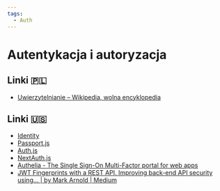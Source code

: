 ```yaml
---
tags:
  - Auth
---
```


# Autentykacja i autoryzacja

## Linki 🇵🇱

- [Uwierzytelnianie – Wikipedia, wolna encyklopedia](https://pl.wikipedia.org/wiki/Uwierzytelnianie)

## Linki 🇺🇸

- [Identity](https://web.dev/identity/)
- [Passport.js](https://www.passportjs.org/)
- [Auth.js](https://authjs.dev/)
- [NextAuth.js](https://next-auth.js.org/)
- [Authelia - The Single Sign-On Multi-Factor portal for web apps](https://www.authelia.com/)
- [JWT Fingerprints with a REST API. Improving back-end API security using… | by Mark Arnold | Medium](https://g-booking.medium.com/jwt-fingerprint-tokens-af56215bb19a)
